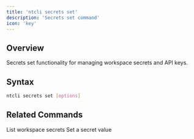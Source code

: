 ```yaml
---
title: 'ntcli secrets set'
description: 'Secrets set command'
icon: 'key'
---
```


## Overview

Secrets set functionality for managing workspace secrets and API keys.

## Syntax

```bash
ntcli secrets set [options]
```

## Related Commands

<CardGroup cols={2}>
  <Card
    title="secrets list"
    icon="list"
    href="/commands/secrets/list"
  >
    List workspace secrets
  </Card>
  <Card
    title="secrets set"
    icon="plus"
    href="/commands/secrets/set"
  >
    Set a secret value
  </Card>
</CardGroup>
